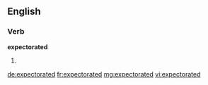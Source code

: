 ==English==

===Verb===
'''expectorated'''

# {{past of|expectorate}}

[[de:expectorated]]
[[fr:expectorated]]
[[mg:expectorated]]
[[vi:expectorated]]